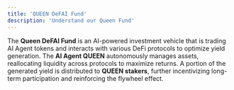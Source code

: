 ```yaml
---
title: 'QUEEN DeFAI Fund'
description: 'Understand our Queen Fund'
---
```


The **Queen DeFAI Fund** is an AI-powered investment vehicle that is trading AI Agent tokens and interacts with various DeFi protocols to optimize yield generation. The **AI Agent QUEEN** autonomously manages assets, reallocating liquidity across protocols to maximize returns. A portion of the generated yield is distributed to **QUEEN stakers**, further incentivizing long-term participation and reinforcing the flywheel effect.
